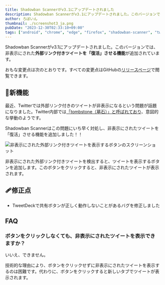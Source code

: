 ```yaml
---
title: Shadowban Scannerがv3.1にアップデートされました
description: Shadowban Scannerがv3.1にアップデートされました。このバージョンでは、非表示にされた外部リンク付きツイートを「復活」させる機能が追加されています。
author: ろぼいん
thumbnail: ./screenshot3_ja.png
pubDate: "2023-12-30T02:33:10+09:00"
tags: ["android", "chrome", "edge", "firefox", "shadowban-scanner", "twitter", "extension"]
---
```



Shadowban Scannerがv3.1にアップデートされました。このバージョンでは、非表示にされた**外部リンク付きツイートを「復活」させる機能**が追加されています。

おもな変更点は次のとおりです。すべての変更点はGitHubの[リリースページ](https://github.com/Robot-Inventor/shadowban-scanner/releases/tag/v3.1.0)で閲覧できます。

## 🎉新機能

最近、Twitterでは外部リンク付きのツイートが非表示になるという問題が話題になりました。Twitter内部では[「tombstone（墓石）」と呼ばれており](https://0115765.com/archives/50433)、意図的な挙動のようです。

Shadowban Scannerはこの問題にいち早く対処し、非表示にされたツイートを「復活」させる機能を追加しました！！

![非表示にされた外部リンク付きツイートを表示するボタンのスクリーンショット](./screenshot3_ja.png)

非表示にされた外部リンク付きツイートを検出すると、ツイートを表示するボタンを追加します。このボタンをクリックすると、非表示にされたツイートが表示されます。

## 🩹修正点

- TweetDeckで共有ボタンが正しく動作しないことがあるバグを修正しました

## FAQ

### ボタンをクリックしなくても、非表示にされたツイートを表示できますか？

いいえ、できません。

技術的な理由により、ボタンをクリックせずに非表示にされたツイートを表示するのは困難です。代わりに、ボタンをクリックすると新しいタブでツイートが表示されます。

<WhatIsShadowbanScanner />
